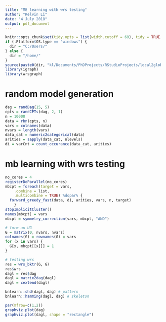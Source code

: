 ```yaml
---
title: "MB learning with wrs testing"
author: "Kelvin Li"
date: "4 July 2018"
output: pdf_document
---
```


```r
knitr::opts_chunk$set(tidy.opts = list(width.cutoff = 60), tidy = TRUE, echo = F, eval = T)
if (.Platform$OS.type == "windows") {
  dir = "C:/Users/"
} else {
  dir = "/home/"
}
source(paste0(dir, "kl/Documents/PhDProjects/RStudioProjects/local2global/scripts/load_libraries.R"))
library(igraph)
library(wrsgraph)
```

# random model generation
```r
dag = randDag(15, 5)
cpts = randCPTs(dag, 2, 1)
n = 10000
data = rbn(cpts, n)
vars = colnames(data)
nvars = length(vars)
data_cat = numeric2categorical(data)
arities = sapply(data_cat, nlevels)
di = varCnt = count_occurance(data_cat, arities)
```

# mb learning with wrs testing
```r
no_cores = 4
registerDoParallel(no_cores)
mbcpt = foreach(target = vars,
    .combine = list,
    .multicombine = TRUE) %dopar% {
  forward_greedy_fast(data, di, arities, vars, n, target)
    }
stopImplicitCluster()
names(mbcpt) = vars
mbcpt = symmetry_correction(vars, mbcpt, "AND")

# form an UG
G = matrix(0, nvars, nvars)
colnames(G) = rownames(G) = vars
for (x in vars) {
  G[x, mbcpt[[x]]] = 1
}

# testing wrs
res = wrs_bktr(G, G)
res$wrs
dagl = res$dag
dagl = matrix2dag(dagl)
dagl = cextend(dagl)

bnlearn::shd(dagl, dag) # pattern
bnlearn::hamming(dagl, dag) # skeleton

par(mfrow=c(1,2))
graphviz.plot(dag)
graphviz.plot(dagl, shape = "rectangle")
```






